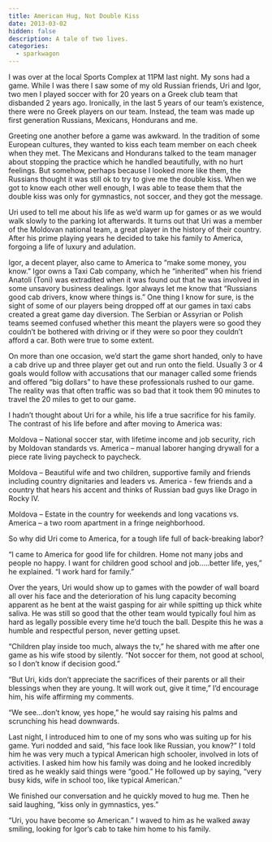```yaml
---
title: American Hug, Not Double Kiss
date: 2013-03-02
hidden: false
description: A tale of two lives.
categories: 
  - sparkwagon
---
```


I was over at the local Sports Complex at 11PM last night. My sons had a game. While I was there I saw some of my old Russian friends, Uri and Igor, two men I played soccer with for 20 years on a Greek club team that disbanded 2 years ago. Ironically, in the last 5 years of our team’s existence, there were no Greek players on our team. Instead, the team was made up first generation Russians, Mexicans, Hondurans and me.

Greeting one another before a game was awkward. In the tradition of some European cultures, they wanted to kiss each team member on each cheek when they met. The Mexicans and Hondurans talked to the team manager about stopping the practice which he handled beautifully, with no hurt feelings. But somehow, perhaps because I looked more like them, the Russians thought it was still ok to try to give me the double kiss. When we got to know each other well enough, I was able to tease them that the double kiss was only for gymnastics, not soccer, and they got the message.

Uri used to tell me about his life as we’d warm up for games or as we would walk slowly to the parking lot afterwards. It turns out that Uri was a member of the Moldovan national team, a great player in the history of their country. After his prime playing years he decided to take his family to America, forgoing a life of luxury and adulation.

Igor, a decent player, also came to America to “make some money, you know.” Igor owns a Taxi Cab company, which he “inherited” when his friend Anatoli (Toni) was extradited when it was found out that he was involved in some unsavory business dealings. Igor always let me know that “Russians good cab drivers, know where things is.” One thing I know for sure, is the sight of some of our players being dropped off at our games in taxi cabs created a great game day diversion. The Serbian or Assyrian or Polish teams seemed confused whether this meant the players were so good they couldn’t be bothered with driving or if they were so poor they couldn’t afford a car. Both were true to some extent.

On more than one occasion, we’d start the game short handed, only to have a cab drive up and three player get out and run onto the field. Usually 3 or 4 goals would follow with accusations that our manager called some friends and offered “big dollars” to have these professionals rushed to our game. The reality was that often traffic was so bad that it took them 90 minutes to travel the 20 miles to get to our game.

I hadn’t thought about Uri for a while, his life a true sacrifice for his family. The contrast of his life before and after moving to America was:

Moldova – National soccer star, with lifetime income and job security, rich by 
Moldovan standards vs. America – manual laborer hanging drywall for a piece rate living paycheck to paycheck.

Moldova – Beautiful wife and two children, supportive family and friends including country dignitaries and leaders vs. America - few friends and a country that hears his accent and thinks of Russian bad guys like Drago in Rocky IV.

Moldova – Estate in the country for weekends and long vacations vs. America – a two room apartment in a fringe neighborhood.

So why did Uri come to America, for a tough life full of back-breaking labor?

“I came to America for good life for children. Home not many jobs and people no happy. I want for children good school and job…..better life,  yes,” he explained. “I work hard for family.”

Over the years, Uri would show up to games with the powder of wall board all over his face and the deterioration of his lung capacity becoming apparent as he bent at the waist gasping for air while spitting up thick white saliva. He was still so good that the other team would typically foul him as hard as legally possible every time he’d touch the ball. Despite this he was a humble and respectful person, never getting upset.

“Children play inside too much, always the tv,” he shared with me after one game as his wife stood by silently. “Not soccer for them, not good at school, so I don’t know if decision good.”

“But Uri, kids don’t appreciate the sacrifices of their parents or all their blessings when they are young. It will work out, give it time,” I’d encourage him, his wife affirming my comments.

“We see…don’t know, yes hope,” he would say raising his palms and scrunching his head downwards.

Last night, I introduced him to one of my sons who was suiting up for his game. Yuri nodded and said, “his face look like Russian, you know?” I told him he was very much a typical American high schooler, involved in lots of activities. I asked him how his family was doing and he looked incredibly tired as he weakly said things were “good.” He followed up by saying, “very busy kids, wife in school too, like typical American.”

We finished our conversation and he quickly moved to hug me. Then he said laughing, “kiss only in gymnastics, yes.”

“Uri, you have become so American.” I waved to him as he walked away smiling, looking for Igor’s cab to take him home to his family.
